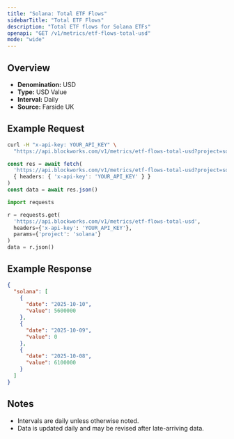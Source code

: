 ```yaml
---
title: "Solana: Total ETF Flows"
sidebarTitle: "Total ETF Flows"
description: "Total ETF flows for Solana ETFs"
openapi: "GET /v1/metrics/etf-flows-total-usd"
mode: "wide"
---
```


## Overview

- **Denomination:** USD
- **Type:** USD Value
- **Interval:** Daily
- **Source:** Farside UK

## Example Request

<CodeGroup>

```bash cURL
curl -H "x-api-key: YOUR_API_KEY" \
  "https://api.blockworks.com/v1/metrics/etf-flows-total-usd?project=solana"
```

```typescript TypeScript
const res = await fetch(
  'https://api.blockworks.com/v1/metrics/etf-flows-total-usd?project=solana',
  { headers: { 'x-api-key': 'YOUR_API_KEY' } }
)
const data = await res.json()
```

```python Python
import requests

r = requests.get(
  'https://api.blockworks.com/v1/metrics/etf-flows-total-usd',
  headers={'x-api-key': 'YOUR_API_KEY'},
  params={'project': 'solana'}
)
data = r.json()
```

</CodeGroup>

## Example Response

```json
{
  "solana": [
    {
      "date": "2025-10-10",
      "value": 5600000
    },
    {
      "date": "2025-10-09",
      "value": 0
    },
    {
      "date": "2025-10-08",
      "value": 6100000
    }
  ]
}
```

## Notes
- Intervals are daily unless otherwise noted.
- Data is updated daily and may be revised after late-arriving data.